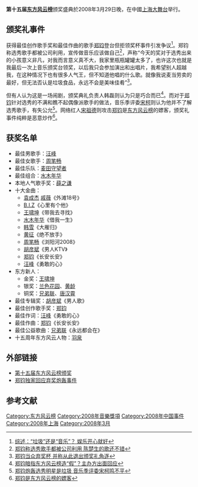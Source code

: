'''第十五届[[东方风云榜|东方风云榜]]'''颁奖盛典於2008年3月29日晚，在中國[[上海体育馆|上海大舞台]]举行。

==颁奖礼事件==
获得最佳创作歌手奖和最佳作曲的歌手[[郑钧|郑钧]]登台但拒领奖杯事件引发争议<ref>[http://ent.sina.com.cn/y/m/2008-03-29/22291966777.shtml 综述：“垃圾”还是“音乐”？ 娱乐开心就好]</ref>。郑钧称选秀歌手都被公司利用，宣传做音乐应该做自己<ref>[http://ent.sina.com.cn/y/2008-03-29/21051966588.shtml 郑钧称选秀歌手都被公司利用 陈楚生的歌还不错]</ref>，声称“今天的奖对于选秀出来的小孩意义非凡，对我而言意义真不大，我家里瓶瓶罐罐太多了，也许这次也就是我最后一次上音乐颁奖台领奖，以后我只会参加演出和出唱片，我希望别人超越我，在这种情况下也有很多人气王，但不知道他唱的什么歌。就像我说麦当劳卖的最好，但无法否认是垃圾食品，永远不会是美味佳肴”<ref>[http://ent.sina.com.cn/y/2008-03-29/21101966592.shtml 郑钧当众弃奖杯 并称从此退出颁奖礼角逐]</ref>。

但有人认为这是一场闹剧，颁奖典礼负责人韩磊则认为只是巧合而已<ref>[http://ent.sina.com.cn/y/2008-04-03/07541972920.shtml 郑钧暗指东方风云榜造“假”？主办方出面回应]</ref>。而对于[[郑钧|郑钧]]针对选秀的不满和瞧不起偶像派歌手的做法，音乐季评委[[宋柯|宋柯]]则认为他并不了解选秀歌手，有失公允<ref>[http://ent.sina.com.cn/y/2008-04-01/01221969294.shtml 郑钧炮轰选秀明星是垃圾 音乐季评委宋柯鸣不平]</ref>。网络红人[[宋祖德|宋祖德]]则攻击[[郑钧|郑钧]]是[[东方风云榜|东方风云榜]]的嫖客，颁奖礼事件纯粹是恶意炒作<ref>[http://video.sina.com.cn/v/b/12126999-1216826653.html 郑钧是东方风云榜的嫖客]</ref>。
==获奖名单==
*最佳男歌手：[[汪峰|汪峰]]
*最佳女歌手：[[周笔畅|周笔畅]]
*最佳乐队：[[麥田守望者_(樂隊)|麦田守望者]]
*最佳组合：[[水木年华|水木年华]]
*本地人气歌手奖：[[薛之谦|薛之谦]]
*十大金曲：
**[[袁成杰|袁成杰]] [[戚薇|戚薇]]《外滩18号》
**[[B.I.Z|B.I.Z]]《心里有个他》
**[[王啸坤|王啸坤]]《带我去寻找》
**[[水木年华|水木年华]]《借我一生》
**[[韩雪|韩雪]]《大雁归》
**[[黄征|黄征]]《绝不放手》
**[[周笔畅|周笔畅]]《浏阳河2008》
**[[胡彦斌|胡彦斌]]《男人KTV》
**[[郑钧|郑钧]]《长安长安》
**[[汪峰|汪峰]]《勇敢的心》
*东方新人：
**金奖：[[王啸坤|王啸坤]]
**银奖：[[兰色花园|兰色花园]]、[[黄龄|黄龄]]
**铜奖：[[兄弟联|兄弟联]]、[[唐汉霄|唐汉霄]]
*最佳专辑奖：[[胡彦斌|胡彦斌]]《男人歌》
*最佳创作歌手奖：[[郑钧|郑钧]]
*最佳作词：[[汪峰|汪峰]]《勇敢的心》
*最佳作曲：[[郑钧|郑钧]]《长安长安》
*最佳公益歌曲：[[兄弟联|兄弟联]]《永远都会在》
*十五周年东方风云人物：[[羽泉|羽泉]]

==外部链接==
* [http://ent.sina.com.cn/f/y/15thfengyun/ 第十五届东方风云榜颁奖]
* [http://ent.sina.com.cn/f/y/zhengjun08/index.shtml 郑钧独家回应弃奖炮轰事件]

==参考文献==
<div class="references-small">
<references />
</div>
{{东方风云榜}}
[[Category:东方风云榜|Category:东方风云榜]]
[[Category:2008年音樂獎項|Category:2008年音樂獎項]]
[[Category:2008年中国事件|Category:2008年中国事件]]
[[Category:2008年上海|Category:2008年上海]]
[[Category:2008年3月|Category:2008年3月]]